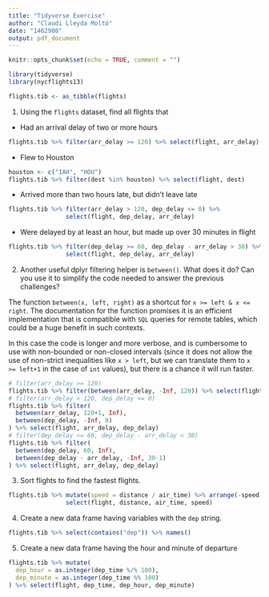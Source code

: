 ```yaml
---
title: "Tidyverse Exercise"
author: "Claudi Lleyda Moltó"
date: "1462908"
output: pdf_document
---
```


```r
knitr::opts_chunk$set(echo = TRUE, comment = "")

library(tidyverse)
library(nycflights13)

flights.tib <- as_tibble(flights)
```

 (1) Using the `flights` dataset, find all flights that
 
  - Had an arrival delay of two or more hours

```r
flights.tib %>% filter(arr_delay >= 120) %>% select(flight, arr_delay)
```

  - Flew to Houston

```r
houston <- c("IAH", "HOU")
flights.tib %>% filter(dest %in% houston) %>% select(flight, dest)
```

  - Arrived more than two hours late, but didn't leave late

```r
flights.tib %>% filter(arr_delay > 120, dep_delay <= 0) %>%
                select(flight, dep_delay, arr_delay)
```
   
  - Were delayed by at least an hour, but made up over $30$ minutes in flight

```r
flights.tib %>% filter(dep_delay >= 60, dep_delay - arr_delay > 30) %>%
                select(flight, dep_delay, arr_delay)
```

 2. Another useful dplyr filtering helper is `between()`. What does it do? Can you use it to simplify the code needed to answer the previous challenges?

The function `between(x, left, right)` as a shortcut for `x >= left & x <= right`. The documentation for the function promises it is an efficient implementation that is compatible with `SQL` queries for remote tables, which could be a huge benefit in such contexts.

In this case the code is longer and more verbose, and is cumbersome to use with non-bounded  or non-closed intervals (since it does not allow the use of non-strict inequalities like `x > left`, but we can translate them to `x >= left+1` in the case of `int` values), but there is a chance it will run faster.

```r
# filter(arr_delay >= 120)
flights.tib %>% filter(between(arr_delay, -Inf, 120)) %>% select(flight, arr_delay)
# filter(arr_delay > 120, dep_delay <= 0)
flights.tib %>% filter(
  between(arr_delay, 120+1, Inf),
  between(dep_delay, -Inf, 0)
) %>% select(flight, arr_delay, dep_delay)
# filter(dep_delay >= 60, dep_delay - arr_delay < 30)
flights.tib %>% filter(
  between(dep_delay, 60, Inf),
  between(dep_delay - arr_delay, -Inf, 30-1)
) %>% select(flight, arr_delay, dep_delay)
```

 3. Sort flights to find the fastest flights.

```r
flights.tib %>% mutate(speed = distance / air_time) %>% arrange(-speed) %>%
                select(flight, distance, air_time, speed)
```

 4. Create a new data frame having variables with the `dep` string.
 
```r
flights.tib %>% select(contains("dep")) %>% names()
```
 
 5. Create a new data frame having the hour and minute of departure

```r
flights.tib %>% mutate(
  dep_hour = as.integer(dep_time %/% 100),
  dep_minute = as.integer(dep_time %% 100)
) %>% select(flight, dep_time, dep_hour, dep_minute)
```

